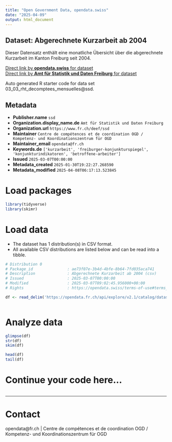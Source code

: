 ```yaml
---
title: "Open Government Data, opendata.swiss"
date: "2025-04-09"
output: html_document
---
```


## Dataset: Abgerechnete Kurzarbeit ab 2004

Dieser Datensatz enthält eine monatliche Übersicht über die abgerechnete Kurzarbeit im Kanton Freiburg seit 2004.

[Direct link by **opendata.swiss** for dataset](https://opendata.swiss/de/dataset/abgerechnete-kurzarbeit-ab-2002)<br>
[Direct link by **Amt für Statistik und Daten Freiburg** for dataset](https://opendata.fr.ch/explore/dataset/03_03_rht_decomptees_mensuelles/)

Auto generated R starter code for data set 03_03_rht_decomptees_mensuelles@ssd.

## Metadata

- **Publisher.name** `ssd`
- **Organization.display_name.de** `Amt für Statistik und Daten Freiburg`
- **Organization.url** `https://www.fr.ch/deef/ssd`
- **Maintainer** `Centre de compétences et de coordination OGD / Kompetenz- und Koordinationszentrum für OGD`
- **Maintainer_email** `opendata@fr.ch`
- **Keywords.de** `['kurzarbeit', 'freiburger-konjunkturspiegel', 'konjunkturindikatoren', 'betroffene-arbeiter']`
- **Issued** `2025-03-07T00:00:00`
- **Metadata_created** `2025-01-30T19:22:27.268590`
- **Metadata_modified** `2025-04-08T06:17:13.523845`


# Load packages

```r

library(tidyverse)
library(skimr)

```

# Load data

-   The dataset has 1 distribution(s) in CSV format.
-   All available CSV distributions are listed below and can be read into a tibble.

```r

# Distribution 0
# Package_id               : ae73f07e-3b4d-4bfe-8b64-7fd035aca741
# Description              : Abgerechnete Kurzarbeit ab 2004 (csv)
# Issued                   : 2025-03-07T00:00:00
# Modified                 : 2025-03-07T09:02:45.956000+00:00
# Rights                   : https://opendata.swiss/terms-of-use#terms_by

df <- read_delim('https://opendata.fr.ch/api/explore/v2.1/catalog/datasets/03_03_rht_decomptees_mensuelles/exports/csv?use_labels=true')



```

# Analyze data

```r

glimpse(df)
str(df)
skim(df)

head(df)
tail(df)

```

# Continue your code here...

```r

```

------------------------------------------------------------------------

# Contact

opendata@fr.ch | Centre de compétences et de coordination OGD / Kompetenz- und Koordinationszentrum für OGD
